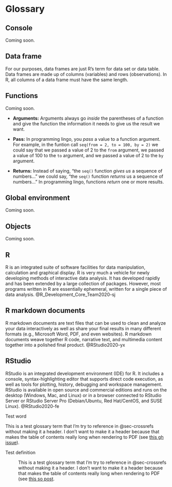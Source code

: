 # Glossary {#sec-glossary}

## Console {#glossary-console .unnumbered}

Coming soon.

## Data frame {#glossary-data-frame .unnumbered} 

For our purposes, data frames are just R's term for data set or data table. Data frames are made up of columns (variables) and rows (observations). In R, all columns of a data frame must have the same length.

## Functions {#glossary-functions .unnumbered} 

Coming soon.

  * **Arguments:** Arguments always go _inside_ the parentheses of a function and give the function the information it needs to give us the result we want.   

  * **Pass:** In programming lingo, you _pass_ a value to a function argument. For example, in the funtion call `seq(from = 2, to = 100, by = 2)` we could say that we passed a value of 2 to the `from` argument, we passed a value of 100 to the `to` argument, and we passed a value of 2 to the `by` argument.  

  * **Returns:** Instead of saying, “the `seq()` function _gives us_ a sequence of numbers…” we could say, “the `seq()` function _returns_ us a sequence of numbers…” In programming lingo, functions _return_ one or more results.  
  
## Global environment {#glossary-global-environment .unnumbered}

Coming soon.

## Objects {#glossary-objects .unnumbered}

Coming soon.

## R {#glossary-r .unnumbered}

R is an integrated suite of software facilities for data manipulation, calculation and graphical display. R is very much a vehicle for newly developing methods of interactive data analysis. It has developed rapidly and has been extended by a large collection of packages. However, most programs written in R are essentially ephemeral, written for a single piece of data analysis. @R_Development_Core_Team2020-sj

## R markdown documents {#glossary-r-markdown-documents .unnumbered}

R markdown documents are text files that can be used to clean and analyze your data interactively as well as share your final results in many different formats (e.g., Microsoft Word, PDF, and even websites). R markdown documents weave together R code, narrative text, and multimedia content together into a polished final product. @RStudio2020-yx

## RStudio {#glossary-rstudio .unnumbered}

RStudio is an integrated development environment (IDE) for R. It includes a console, syntax-highlighting editor that supports direct code execution, as well as tools for plotting, history, debugging and workspace management. RStudio is available in open source and commercial editions and runs on the desktop (Windows, Mac, and Linux) or in a browser connected to RStudio Server or RStudio Server Pro (Debian/Ubuntu, Red Hat/CentOS, and SUSE Linux). @RStudio2020-fe

<a name="glossary-test-word">
  <span class="glossary-term">
    Test word
  </span>
</a>

This is a test glossary term that I'm try to reference in @sec-crossrefs without making it a header. I don't want to make it a header because that makes the table of contents really long when rendering to PDF (see [this gh issue](https://github.com/orgs/brad-cannell/projects/3/views/4?pane=issue&itemId=33310870)).

[Test definition]{#glossary-test-definition .glossary-term}

:   This is a test glossary term that I'm try to reference in @sec-crossrefs without making it a header. I don't want to make it a header because that makes the table of contents really long when rendering to PDF (see [this so post](https://stackoverflow.com/questions/76691907/quarto-link-a-word-in-one-qmd-document-to-a-word-in-a-different-qmd-document/76719362#76719362).
